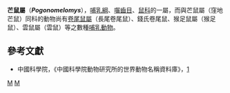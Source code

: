 {{Automatic taxobox
| taxon = Pogonomelomys
| image = 
| image_caption = 
| authority = Rümmler, 1936
}}
'''芒鼠屬'''（'''''Pogonomelomys'''''），[[哺乳綱|哺乳綱]]、[[囓齒目|囓齒目]]、[[鼠科|鼠科]]的一屬，而與芒鼠屬（窪地芒鼠）同科的動物尚有[[卷尾鼠屬|卷尾鼠屬]]（長尾卷尾鼠）、錢氏卷尾鼠、猴足鼠屬（猴足鼠）、雲鼠屬（雲鼠）等之數種[[哺乳動物|哺乳動物]]。

==參考文獻==
*中國科學院，《中國科學院動物研究所的世界動物名稱資料庫》，[https://web.archive.org/web/20050718232917/http://vzd.brim.ac.cn/division/fauna/index.asp]

{{Taxonbar}}
[[Category:鼠亚科|M]]
[[Category:1936年描述的分类群|M]]
